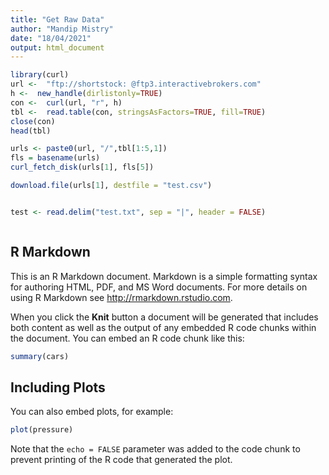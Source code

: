 ```yaml
---
title: "Get Raw Data"
author: "Mandip Mistry"
date: "18/04/2021"
output: html_document
---
```


```r
library(curl)
url <-  "ftp://shortstock: @ftp3.interactivebrokers.com"
h <-  new_handle(dirlistonly=TRUE)
con <-  curl(url, "r", h)
tbl <-  read.table(con, stringsAsFactors=TRUE, fill=TRUE)
close(con)
head(tbl)

urls <- paste0(url, "/",tbl[1:5,1])
fls = basename(urls)
curl_fetch_disk(urls[1], fls[5])

download.file(urls[1], destfile = "test.csv")


test <- read.delim("test.txt", sep = "|", header = FALSE)



```

## R Markdown

This is an R Markdown document. Markdown is a simple formatting syntax for authoring HTML, PDF, and MS Word documents. For more details on using R Markdown see <http://rmarkdown.rstudio.com>.

When you click the **Knit** button a document will be generated that includes both content as well as the output of any embedded R code chunks within the document. You can embed an R code chunk like this:

```r
summary(cars)
```

## Including Plots

You can also embed plots, for example:

```r
plot(pressure)
```

Note that the `echo = FALSE` parameter was added to the code chunk to prevent printing of the R code that generated the plot.
